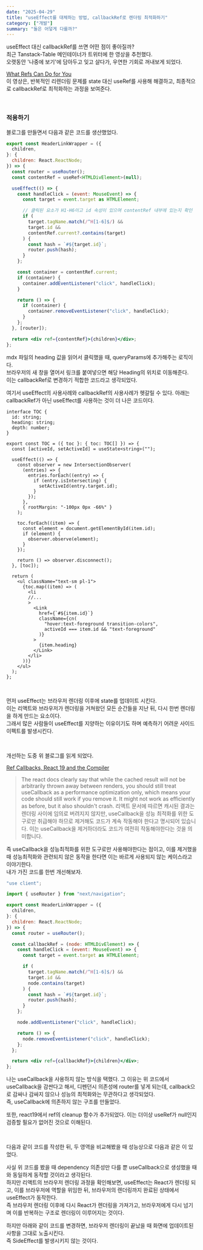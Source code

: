 ```yaml
---
date: "2025-04-29"
title: "useEffect를 대체하는 방법, callbackRef로 렌더링 최적화하기"
category: ["개발"]
summary: "둘은 어덯게 다를까?"
---
```


useEffect 대신 callbackRef를 쓰면 어떤 점이 좋아질까?  
최근 Tanstack-Table 메인테이너가 트위터에 한 영상을 추천했다.  
오랫동안 '나중에 보기'에 담아두고 잊고 살다가, 우연한 기회로 꺼내보게 되었다.

[What Refs Can Do for You](https://gitnation.com/contents/what-refs-can-do-for-you)  
이 영상은, 반복적인 리렌더링 문제를 state 대신 useRef를 사용해 해결하고, 최종적으로 callbackRef로 최적화하는 과정을 보여준다.

<br />

### 적용하기

블로그를 만들면서 다음과 같은 코드를 생산했었다.

```jsx
export const HeaderLinkWrapper = ({
  children,
}: {
  children: React.ReactNode;
}) => {
  const router = useRouter();
  const contentRef = useRef<HTMLDivElement>(null);

  useEffect(() => {
    const handleClick = (event: MouseEvent) => {
      const target = event.target as HTMLElement;

      // 클릭된 요소가 H1-H6이고 id 속성이 있으며 contentRef 내부에 있는지 확인
      if (
        target.tagName.match(/^H[1-6]$/) &&
        target.id &&
        contentRef.current?.contains(target)
      ) {
        const hash = `#${target.id}`;
        router.push(hash);
      }
    };

    const container = contentRef.current;
    if (container) {
      container.addEventListener("click", handleClick);
    }

    return () => {
      if (container) {
        container.removeEventListener("click", handleClick);
      }
    };
  }, [router]);

  return <div ref={contentRef}>{children}</div>;
};
```

mdx 파일의 heading 값을 읽어서 클릭했을 때, queryParams에 추가해주는 로직이다.  
브라우저의 새 창을 열어서 링크를 붙여넣으면 해당 Heading의 위치로 이동해준다.  
이는 callbackRef로 변경하기 적합한 코드라고 생각되었다.

여기서 useEffect의 사용사례와 callbackRef의 사용사례가 헷갈릴 수 있다.
아래는 callbackRef가 아닌 useEffect를 사용하는 것이 더 나은 코드이다.

```tsx
interface TOC {
  id: string;
  heading: string;
  depth: number;
}

export const TOC = ({ toc }: { toc: TOC[] }) => {
  const [activeId, setActiveId] = useState<string>("");

  useEffect(() => {
    const observer = new IntersectionObserver(
      (entries) => {
        entries.forEach((entry) => {
          if (entry.isIntersecting) {
            setActiveId(entry.target.id);
          }
        });
      },
      { rootMargin: "-100px 0px -66%" }
    );

    toc.forEach((item) => {
      const element = document.getElementById(item.id);
      if (element) {
        observer.observe(element);
      }
    });

    return () => observer.disconnect();
  }, [toc]);

  return (
    <ul className="text-sm pl-1">
      {toc.map((item) => (
        <li
        //...
        >
          <Link
            href={`#${item.id}`}
            className={cn(
              "hover:text-foreground transition-colors",
              activeId === item.id && "text-foreground"
            )}
          >
            {item.heading}
          </Link>
        </li>
      ))}
    </ul>
  );
};
```

<br />

먼저 useEffect는 브라우저 렌더링 이후에 state를 업데이트 시킨다.  
이는 리액트와 브라우저가 렌더링을 거쳐왔던 모든 순간들을 지난 뒤, 다시 한번 렌더링을 하게 만드는 요소이다.  
그래서 많은 사람들이 useEffect를 지양하는 이유이기도 하며 예측하기 어려운 사이드이펙트를 발생시킨다.

<br />

개선하는 도중 위 블로그를 읽게 되었다.

[Ref Callbacks, React 19 and the Compiler](https://tkdodo.eu/blog/ref-callbacks-react-19-and-the-compiler)

> The react docs clearly say that while the cached result will not be arbitrarily thrown away between renders, you should still treat useCallback as a performance optimization only, which means your code should still work if you remove it. It might not work as efficiently as before, but it also shouldn't crash.
> 리액트 문서에 따르면 캐시된 결과는 렌더링 사이에 임의로 버려지지 않지만, useCallback을 성능 최적화를 위한 도구로만 취급해야 하므로 제거해도 코드가 계속 작동해야 한다고 명시되어 있습니다. 이는 useCallback을 제거하더라도 코드가 여전히 작동해야한다는 것을 의미합니다.

즉 useCallback을 성능최적화를 위한 도구로만 사용해야한다는 점이고, 이를 제거했을 때 성능최적화와 관련되지 않은 동작을 한다면 이는 바르게 사용되지 않는 케이스라고 이야기한다.  
내가 가진 코드를 한번 개선해보자.

```jsx
"use client";

import { useRouter } from "next/navigation";

export const HeaderLinkWrapper = ({
  children,
}: {
  children: React.ReactNode;
}) => {
  const router = useRouter();

  const callbackRef = (node: HTMLDivElement) => {
    const handleClick = (event: MouseEvent) => {
      const target = event.target as HTMLElement;

      if (
        target.tagName.match(/^H[1-6]$/) &&
        target.id &&
        node.contains(target)
      ) {
        const hash = `#${target.id}`;
        router.push(hash);
      }
    };

    node.addEventListener("click", handleClick);

    return () => {
      node.removeEventListener("click", handleClick);
    };
  };

  return <div ref={callbackRef}>{children}</div>;
};
```

나는 useCallback을 사용하지 않는 방식을 택했다.
그 이유는 위 코드에서 useCallback을 감싼다고 해서, 디펜던시 의존성에 router를 넣게 되는데, callback으로 감싸나 감싸지 않으나 성능의 최적화와는 무관하다고 생각되었다.  
즉, useCallback에 의존하지 않는 구조를 만들었다.

또한, react19에서 ref의 cleanup 함수가 추가되었다.
이는 더이상 useRef가 null인지 검증할 필요가 없어진 것으로 이해된다.

<br />

다음과 같이 코드를 작성한 뒤, 두 영역을 비교해봤을 때 성능상으로 다음과 같은 이 있었다.

사실 위 코드를 봤을 때 dependency 의존성만 다를 뿐 useCallback으로 생성했을 때와 동일하게 동작할 것이라고 생각된다.  
하지만 리액트의 브라우저 렌더링 과정을 확인해보면, useEffect는 React가 렌더링 되고, 이를 브라우저에 역할을 위임한 뒤, 브라우저의 렌더링까지 완료된 상태에서 useEffect가 동작한다.  
즉 브라우저 렌더링 이후에 다시 React가 렌더링을 가져가고, 브라우저에게 다시 넘기며 이를 반복하는 구조로 렌더링이 이루어지는 것이다.

하지만 아래와 같이 코드를 변경하면, 브라우저 렌더링이 끝났을 때 화면에 업데이트된 사항을 그대로 노출시킨다.  
즉 SideEffect를 발생시키지 않는 것이다.
